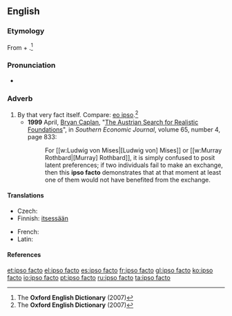 ==English==

===Etymology===
From {{etyl|la}} {{term|ipso|lang=la}} + {{term|facto|lang=la}}.<ref name="OED-etym&def">The '''Oxford English Dictionary''' (2007)</ref>

===Pronunciation===
* {{a|RP}} {{IPA|/ˈɪpsəʊ ˌfæktəʊ/}}

===Adverb===
{{en-adv|-|head=[[ipso]] [[facto]]}}

# By that very fact itself. Compare: [[eo ipso]].<ref name="OED-etym&def">The '''Oxford English Dictionary''' (2007)</ref>
#* '''1999''' April, [[w:Bryan Caplan|Bryan Caplan]], "[http://www.jstor.org/stable/1061278 The Austrian Search for Realistic Foundations]", in ''Southern Economic Journal'', volume 65, number 4, page 833:
#*: For [[w:Ludwig von Mises|[Ludwig von] Mises]] or [[w:Murray Rothbard|[Murray] Rothbard]], it is simply confused to posit latent preferences; if two individuals fail to make an exchange, then this '''ipso facto''' demonstrates that at that moment at least one of them would not have benefited from the exchange.

====Translations====
{{trans-top|By that fact}}
* Czech: {{t|cs|samo o sobě}}
* Finnish: [[itsessään]]
{{trans-mid}}
* French: {{t|fr|ipso facto}}
* Latin: {{t|la|ipso facto}}
{{trans-bottom}}

====References====
<references/>

[[et:ipso facto]]
[[el:ipso facto]]
[[es:ipso facto]]
[[fr:ipso facto]]
[[gl:ipso facto]]
[[ko:ipso facto]]
[[io:ipso facto]]
[[pt:ipso facto]]
[[ru:ipso facto]]
[[ta:ipso facto]]